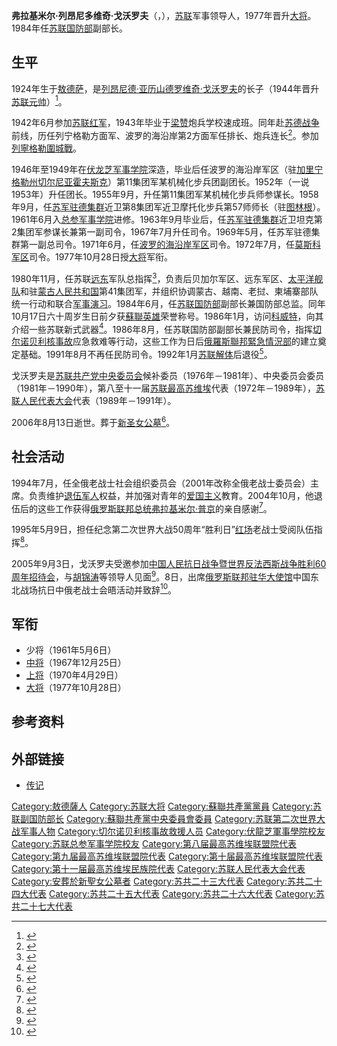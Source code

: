{{同名人物|戈沃罗夫|戈沃罗夫}}
{{Infobox military person
|name         = 弗拉基米尔·戈沃罗夫
|image        = Vladimir_Govorov.jpg
|caption      =
|birth_date   = 1924年10月18日
|death_date   = {{death date and age|2006|8|13|1924|10|18}}
|birth_place  = [[苏联|苏联]][[敖德萨|敖德萨]]
|death_place  = [[俄罗斯联邦|俄罗斯联邦]][[莫斯科|莫斯科]]
|allegiance   = {{flag|Soviet Union}}
|serviceyears = 1942年－1992年
|rank         = [[大将_(苏联)|大将]]（1977年）
|unit         =
|commands     = 近卫坦克第2集团军<br>波罗的海沿岸军区<br>莫斯科军区<br>民防部队
|battles      = [[第二次世界大战|第二次世界大战]]
|awards       ={{{!}} style="background:transparent"
{{!}} {{Hero of the Soviet Union|1984}}
{{!}}}
{{{!}} style="background: transparent"
{{!}} {{三级祖国功勋勋章|1999}} 
{{!}}}
{{{!}} style="background: transparent"
{{!}} {{俄罗斯友谊勋章|1995}}{{!!}}{{列宁勋章}}{{!!}}{{列宁勋章}}{{!!}}{{红旗勋章}} 
{{!}}-
{{!}} {{红旗勋章}}{{!!}} {{一级卫国战争勋章}} {{!!}} {{二级卫国战争勋章}}{{!!}}{{各族人民友谊勋章}}
{{!}}-
{{!}} {{二级在苏联武装力量中为祖国服务勋章}}{{!!}}{{三级在苏联武装力量中为祖国服务勋章}}{{!!}}{{战功奖章}}{{!!}}{{纪念列宁诞辰一百周年奖章}} 
{{!}}-
{{!}} {{救火英勇奖章 (苏联)}}{{!!}}{{保卫列宁格勒奖章}} {{!!}} {{卫国战争战胜德国奖章}}{{!!}}{{卫国战争胜利二十周年奖章}} 
{{!}}-
{{!}} {{卫国战争胜利三十周年奖章}}{{!!}} {{卫国战争胜利四十周年奖章}}{{!!}}{{卫国战争胜利五十周年奖章}}{{!!}}{{朱可夫奖章}}      
{{!}}-
{{!}} {{卫国战争胜利六十周年奖章}}{{!!}} {{俄罗斯海军三百周年奖章}} {{!!}}{{莫斯科建城八百五十周年奖章}}{{!!}}{{圣彼得堡建城三百周年奖章}} 
{{!}}-
{{!}}{{苏联武装力量老兵奖章}}{{!!}} {{巩固战斗友谊奖章 (苏联)}} {{!!}}{{开垦处女地奖章}} {{!!}}{{苏维埃陆军海军三十周年奖章}} 
{{!}}-
{{!}} {{苏联武装力量四十周年奖章}}{{!!}}{{苏联武装力量五十周年奖章}} {{!!}} {{苏联武装力量六十周年奖章}} {{!!}} {{苏联武装力量七十周年奖章}} 
{{!}}-
{{!}}{{莫斯科建城八百周年奖章}}{{!!}}{{列宁格勒建城两百五十周年奖章}} {{!!}} {{圆满服役奖章|type=1}} {{!!}} {{圆满服役奖章|type=2}}  
{{!}}}
}}
'''弗拉基米尔·列昂尼多维奇·戈沃罗夫'''（{{lang-ru|Владимир Леонидович Говоров}}，{{bd|1924年|10月18日|2006年|8月13日|catIdx=Govorov}}），[[苏联|苏联]]军事领导人，1977年晋升[[大将_(苏联)|大将]]。1984年任[[苏联国防部|苏联国防部]]副部长。
==生平==
1924年生于[[敖德萨|敖德萨]]，是[[列昂尼德·亚历山德罗维奇·戈沃罗夫|列昂尼德·亚历山德罗维奇·戈沃罗夫]]的长子（1944年晋升[[苏联元帅列表|苏联元帅]]）<ref>{{cite news |author=马剑 |title=中国对二战胜利贡献巨大（纪念中国人民抗日战争胜利60周年特稿） |url=http://news.sina.com.cn/o/2005-08-25/05326773548s.shtml |publisher=人民日报 |page=3 |date=2005-08-25 |accessdate=2020-07-01 |archive-date=2020-07-01 |archive-url=https://web.archive.org/web/20200701143530/http://news.sina.com.cn/o/2005-08-25/05326773548s.shtml }}</ref>。

1942年6月参加[[苏联红军|苏联红军]]，1943年毕业于[[梁赞|梁赞]]炮兵学校速成班。同年赴[[苏德战争|苏德战争]]前线，历任列宁格勒方面军、波罗的海沿岸第2方面军任排长、炮兵连长<ref>{{cite web |title=В.Л. ГОВОРОВ |url=http://old.redstar.ru/2006/08/15_08/3_03.html |publisher=Красная звезда |language=ru |date=2006-08-15 |access-date=2020-07-01 |archive-date=2013-09-18 |archive-url=https://web.archive.org/web/20130918141322/http://old.redstar.ru/2006/08/15_08/3_03.html }}</ref>。参加[[列寧格勒圍城戰|列寧格勒圍城戰]]。

1946年至1949年在[[伏龙芝军事学院|伏龙芝军事学院]]深造，毕业后任波罗的海沿岸军区（驻[[加里宁格勒州|加里宁格勒州]][[切尔尼亚霍夫斯克|切尔尼亚霍夫斯克]]）第11集团军某机械化步兵团副团长。1952年（一说1953年）升任团长。1955年9月，升任第11集团军某机械化步兵师参谋长。1958年9月，任[[苏军驻德集群|苏军驻德集群]]近卫第8集团军近卫摩托化步兵第57师师长（驻[[图林根|图林根]]）。1961年6月入[[苏联总参谋部军事学院|总参军事学院]]进修。1963年9月毕业后，任[[苏军驻德集群|苏军驻德集群]]近卫坦克第2集团军参谋长兼第一副司令，1967年7月升任司令。1969年5月，任苏军驻德集群第一副总司令。1971年6月，任[[波罗的海沿岸军区|波罗的海沿岸军区]]司令。1972年7月，任[[莫斯科军区|莫斯科军区]]司令。1977年10月28日授[[大将_(苏联)|大将]]军衔。

1980年11月，任苏联[[远东|远东]]军队总指挥<ref>{{cite book |author=Hiroshi Kimura |title=Japanese-Russian Relations Under Brezhnev and Andropov |date=2000 |publisher=M.E. Sharpe |isbn=9780765605856 |page=80 |edition=2 |url=https://books.google.com/books?id=EnvDqF34KpIC&pg=PA80& |language=en |access-date=2020-07-01 |archive-date=2020-07-14 |archive-url=https://web.archive.org/web/20200714141636/https://books.google.com/books?id=EnvDqF34KpIC&pg=PA80& }}</ref>，负责后贝加尔军区、远东军区、[[太平洋舰队_(俄罗斯)|太平洋舰队]]和驻[[蒙古人民共和国|蒙古人民共和国]]第41集团军，并组织协调蒙古、越南、老挝、柬埔寨部队统一行动和联合[[军事演习|军事演习]]。1984年6月，任[[苏联国防部|苏联国防部]]副部长兼国防部总监。同年10月17日六十周岁生日前夕获[[蘇聯英雄|蘇聯英雄]]荣誉称号。1986年1月，访问[[科威特|科威特]]，向其介绍一些苏联新式武器<ref>{{cite news |title=苏联国防部副部长访问科威特 |work=[[人民日报|人民日报]] |date=1986-01-13 |page=6}}</ref>。1986年8月，任苏联国防部副部长兼民防司令，指挥[[切尔诺贝利核事故|切尔诺贝利核事故]]应急救难等行动，这些工作为日后[[俄羅斯聯邦緊急情況部|俄羅斯聯邦緊急情況部]]的建立奠定基础。1991年8月不再任民防司令。1992年1月[[苏联解体|苏联解体]]后退役<ref>{{cite web |title=Сегодня состоятся похороны генерала Владимира Говорова |url=https://regnum.ru/news/689877.html |publisher=REGNUM |language=ru |date=2006-08-17 |access-date=2020-07-01 |archive-date=2021-01-28 |archive-url=https://web.archive.org/web/20210128160229/https://regnum.ru/news/689877.html }}</ref>。

戈沃罗夫是[[苏联共产党中央委员会|苏联共产党中央委员会]]候补委员（1976年－1981年）、中央委员会委员（1981年－1990年），第八至十一届[[苏联最高苏维埃|苏联最高苏维埃]]代表（1972年－1989年），[[苏联人民代表大会|苏联人民代表大会]]代表（1989年－1991年）。

2006年8月13日逝世。葬于[[新圣女公墓|新圣女公墓]]<ref>{{cite web |author1=Петр Алтунин |title=Прощание с полководцем |url=http://old.redstar.ru/2006/08/18_08/1_02.html |publisher=[[红星报|Красная звезда]] |language=ru |date=2006-08-18 |access-date=2020-07-01 |archive-date=2013-09-18 |archive-url=https://web.archive.org/web/20130918140955/http://old.redstar.ru/2006/08/18_08/1_02.html }}</ref>。
==社会活动==
1994年7月，任全俄老战士社会组织委员会（2001年改称全俄老战士委员会）主席。负责维护[[退伍军人|退伍军人]]权益，并加强对青年的[[爱国主义|爱国主义]]教育。2004年10月，他退伍后的这些工作获得[[俄罗斯联邦总统|俄罗斯联邦总统]][[弗拉基米尔·普京|弗拉基米尔·普京]]的亲自感谢<ref>{{cite web |title=Путин объявил благодарность главе общественной организации ветеранов |url=https://ria.ru/20041019/710584.html |publisher=[[俄罗斯新闻社|РИА Новости]] |language=ru |date=2004-10-19 |access-date=2020-07-01 |archive-date=2020-07-01 |archive-url=https://web.archive.org/web/20200701194859/https://ria.ru/20041019/710584.html }}</ref>。

1995年5月9日，担任纪念第二次世界大战50周年“胜利日”[[红场|红场]]老战士受阅队伍指挥<ref>{{cite news |title=“纪念我们共同的节日” 访俄老战士委员会主席戈沃罗夫大将|work=人民日报 |date=1995-05-09 |page=7}}</ref>。

2005年9月3日，戈沃罗夫受邀参加[[中国人民抗日战争暨世界反法西斯战争胜利60周年重要纪念活动|中国人民抗日战争暨世界反法西斯战争胜利60周年招待会]]，与[[胡锦涛|胡锦涛]]等领导人见面<ref>{{cite web |title=纪念中国人民抗日战争暨世界反法西斯战争胜利60周年招待会在京举行 |url=http://www.china-embassy.or.jp/chn/zrdt/t210137.htm |publisher=中华人民共和国驻日本大使馆 |date=2005-09-04 |access-date=2020-07-01 |archive-date=2020-07-03 |archive-url=https://web.archive.org/web/20200703040417/http://www.china-embassy.or.jp/chn/zrdt/t210137.htm }}</ref>。8日，出席[[俄罗斯联邦驻华大使馆|俄罗斯联邦驻华大使馆]]中国东北战场抗日中俄老战士会晤活动并致辞<ref>{{cite web |title=参加东北抗日的中俄老战士欢聚北京 |url=http://news.sina.com.cn/o/2005-09-09/05496898072s.shtml |publisher=[[人民日报|人民日报]] |page=4 |date=2005-09-09 |access-date=2020-07-01 |archive-date=2020-07-01 |archive-url=https://web.archive.org/web/20200701144422/http://news.sina.com.cn/o/2005-09-09/05496898072s.shtml }}</ref>。
==军衔==
*少将（1961年5月6日）
*[[中将|中将]]（1967年12月25日）
*[[上将|上将]]（1970年4月29日）
*[[大将_(苏联)|大将]]（1977年10月28日）
==参考资料==
{{Reflist}}
==外部链接==
*[http://www.warheroes.ru/hero/hero.asp?Hero_id=1077 传记] {{WebCite|url=https://www.webcitation.org/68KHR3xA9?url=http://www.warheroes.ru/hero/hero.asp?Hero_id=1077 |date=20120610215849 |dateformat=iso }}
{{蘇聯大將}}
{{Authority control}}
{{portal bar|苏联|俄罗斯|军事|人物|第二次世界大战|冷战}}
{{DEFAULTSORT:Govorov, Vladimir}}
[[Category:敖德薩人|Category:敖德薩人]]
[[Category:苏联大将|Category:苏联大将]]
[[Category:蘇聯共產黨黨員|Category:蘇聯共產黨黨員]]
[[Category:苏联副国防部长|Category:苏联副国防部长]]
[[Category:蘇聯共產黨中央委員會委員|Category:蘇聯共產黨中央委員會委員]]
[[Category:苏联第二次世界大战军事人物|Category:苏联第二次世界大战军事人物]]
[[Category:切尔诺贝利核事故救援人员|Category:切尔诺贝利核事故救援人员]]
[[Category:伏龍芝軍事學院校友|Category:伏龍芝軍事學院校友]]
[[Category:苏联总参军事学院校友|Category:苏联总参军事学院校友]]
[[Category:第八届最高苏维埃联盟院代表|Category:第八届最高苏维埃联盟院代表]]
[[Category:第九届最高苏维埃联盟院代表|Category:第九届最高苏维埃联盟院代表]]
[[Category:第十届最高苏维埃联盟院代表|Category:第十届最高苏维埃联盟院代表]]
[[Category:第十一届最高苏维埃民族院代表|Category:第十一届最高苏维埃民族院代表]]
[[Category:苏联人民代表大会代表|Category:苏联人民代表大会代表]]
[[Category:安葬於新聖女公墓者|Category:安葬於新聖女公墓者]]
[[Category:苏共二十三大代表|Category:苏共二十三大代表]]
[[Category:苏共二十四大代表|Category:苏共二十四大代表]]
[[Category:苏共二十五大代表|Category:苏共二十五大代表]]
[[Category:苏共二十六大代表|Category:苏共二十六大代表]]
[[Category:苏共二十七大代表|Category:苏共二十七大代表]]